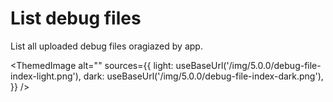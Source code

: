 # List debug files

List all uploaded debug files oragiazed by app.


<ThemedImage
  alt=""
  sources={{
    light: useBaseUrl('/img/5.0.0/debug-file-index-light.png'),
    dark: useBaseUrl('/img/5.0.0/debug-file-index-dark.png'),
  }}
/>
